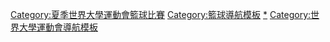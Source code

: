 {{Navbox
|name=夏季世界大學運動會籃球比賽
| title = [[夏季世界大學運動會籃球比賽]]
| state = {{{state|autocollapse}}}
|listclass = hlist
| titlestyle= background:#BFD7FF;
| image=[[Image:Basketball pictogram.svg|50px|right]]
|list1=
* [[1959年夏季世界大學運動會籃球比賽|1959]]
* [[1961年夏季世界大學運動會籃球比賽|1961]]
* [[1963年夏季世界大學運動會籃球比賽|1963]]
* [[1965年夏季世界大學運動會籃球比賽|1965]]
* [[1967年夏季世界大學運動會籃球比賽|1967]]
* [[1970年夏季世界大學運動會籃球比賽|1970]]
* [[1973年夏季世界大學運動會籃球比賽|1973]]
* <span style="color:#aaa">1975</span>
* [[1977年夏季世界大學運動會籃球比賽|1977]]
* [[1979年夏季世界大學運動會籃球比賽|1979]]
* [[1981年夏季世界大學運動會籃球比賽|1981]]
* [[1983年夏季世界大學運動會籃球比賽|1983]]
* [[1985年夏季世界大學運動會籃球比賽|1985]]
* [[1987年夏季世界大學運動會籃球比賽|1987]]
* [[1989年夏季世界大學運動會籃球比賽|1989]]
* [[1991年夏季世界大學運動會籃球比賽|1991]]
* [[1993年夏季世界大學運動會籃球比賽|1993]]
* [[1995年夏季世界大學運動會籃球比賽|1995]]
* [[1997年夏季世界大學運動會籃球比賽|1997]]
* [[1999年夏季世界大學運動會籃球比賽|1999]]
* [[2001年夏季世界大學運動會籃球比賽|2001]]
* [[2003年夏季世界大學運動會籃球比賽|2003]]
* [[2005年夏季世界大學運動會籃球比賽|2005]]
* [[2007年夏季世界大學運動會籃球比賽|2007]]
* [[2009年夏季世界大學運動會籃球比賽|2009]]
* [[2011年夏季世界大學運動會籃球比賽|2011]]
* [[2013年夏季世界大學運動會籃球比賽|2013]]
* [[2015年夏季世界大學運動會籃球比賽|2015]]
* [[2017年夏季世界大學運動會籃球比賽|2017]]
* [[2019年夏季世界大學運動會籃球比賽|2019]]
}}<includeonly>[[Category:夏季世界大學運動會籃球比賽‎]]</includeonly>
<noinclude>
{{collapsible option}}
[[Category:籃球導航模板]]
[[Category:夏季世界大學運動會籃球比賽|*]]
[[Category:世界大學運動會導航模板]]
</noinclude>